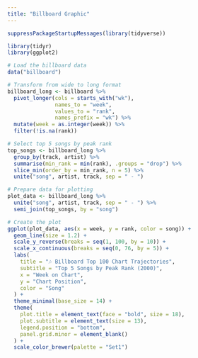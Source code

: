 ```yaml
---
title: "Billboard Graphic"
---
```


```r
suppressPackageStartupMessages(library(tidyverse))
```

```r
library(tidyr)
library(ggplot2)

# Load the billboard data
data("billboard")

# Transform from wide to long format
billboard_long <- billboard %>%
  pivot_longer(cols = starts_with("wk"),
               names_to = "week",
               values_to = "rank",
               names_prefix = "wk") %>%
  mutate(week = as.integer(week)) %>%
  filter(!is.na(rank))

# Select top 5 songs by peak rank
top_songs <- billboard_long %>%
  group_by(track, artist) %>%
  summarise(min_rank = min(rank), .groups = "drop") %>%
  slice_min(order_by = min_rank, n = 5) %>%
  unite("song", artist, track, sep = " - ")

# Prepare data for plotting
plot_data <- billboard_long %>%
  unite("song", artist, track, sep = " - ") %>%
  semi_join(top_songs, by = "song")

# Create the plot
ggplot(plot_data, aes(x = week, y = rank, color = song)) +
  geom_line(size = 1.2) +
  scale_y_reverse(breaks = seq(1, 100, by = 10)) +
  scale_x_continuous(breaks = seq(0, 76, by = 5)) +
  labs(
    title = "🎶 Billboard Top 100 Chart Trajectories",
    subtitle = "Top 5 Songs by Peak Rank (2000)",
    x = "Week on Chart",
    y = "Chart Position",
    color = "Song"
  ) +
  theme_minimal(base_size = 14) +
  theme(
    plot.title = element_text(face = "bold", size = 18),
    plot.subtitle = element_text(size = 13),
    legend.position = "bottom",
    panel.grid.minor = element_blank()
  ) +
  scale_color_brewer(palette = "Set1")
```
